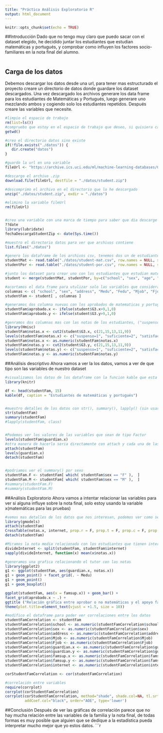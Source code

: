 ```yaml
---
title: "Práctica Análisis Exploratorio R"
output: html_document
---   
```


```r
knitr::opts_chunk$set(echo = TRUE)
```

##Introducción
Dado que no tengo muy claro que puedo sacar con el dataset elegido, he decidido juntar los estudiantes que estudian matemáticas y portugués, y comprobar como influyen los factores socio-familiares en la nota final del alumno.
```
```

## Carga de los datos
Debemos descargar los datos desde una url, para tener mas estructurado el proyecto creare un directorio de datos donde guardare los dataset descargados. Una vez descargado los archivos generare los data frame para los estudiantes de Matemáticas y Portugués, luego generare uno mezclando ambos y cogiendo solo los estudiantes repetidos. Después creare las variables que necesite.
```r

#limpio el espacio de trabajo
rm(list=ls())
#compruebo que estoy en el espacio de trabajo que deseo, si quisiera cambiarlo utilizaria la funcion setwd("ruta/deseada")
getwd()

#creo el directorio datos sino existe
if(!file.exists("./datos")) { 
   dir.create("datos")
}

#guardo la url en una variable
fileUrl <- "https://archive.ics.uci.edu/ml/machine-learning-databases/00320/student.zip"

#descargo el archivo .zip
download.file(fileUrl, destfile = "./datos/student.zip")

#descomprimo el archivo en el directorio que lo he descargado
unzip("./datos/student.zip", exdir = "./datos")

#elimino la variable fileUrl
rm(fileUrl)


#creo una variable con una marca de tiempo para saber que dia descarge el fichero, necesito la libreria lubridate, me ha tocado utilizar la ayuda para ver como se ejecutaba la funcion date
??date
library(lubridate)
fechaDescargaStudentZip <- date(Sys.time())

#muestro el directorio datos para ver que archivos contiene
list.files("./datos")

#genero los dataframe de los archivos csv, tenemos dos un de estudiantes de matematicas y otro de estudantes de portugues, utilizo la funcion read.table() para los dos
studentMat <- read.table("./datos/student-mat.csv", row.names = NULL, sep = ";", header = TRUE)
studentPor <- read.table("./datos/student-por.csv", row.names = NULL, sep = ";", header = TRUE)

#junto los dataset para crear uno con los estudiantes que estudian matematicas y portugues
student <- merge(studentMat, studentPor, by=c("school", "sex", "age", "address", "famsize", "Pstatus", "Medu", "Fedu", "Mjob", "Fjob", "reason", "nursery", "internet"))

#acortamos el data frame para utulizar solo las variables que consideramos importantes respecto a valores familiares
columnas <- c( "school", "sex", "address", "Medu", "Fedu", "Mjob", "Fjob", "guardian.x", "guardian.y", "famsup.x", "famsup.y", "famrel.x", "famrel.x", "internet")
studentFam <- student[ , columnas ]

#generamos dos columna nuevas con los aprobados de matematicas y portugues
studentFam$aprobado.x <- ifelse(student$G3.x>9,1,0)
studentFam$aprobado.y <- ifelse(student$G3.y>9,1,0)

#genramos dos columnas mas con las notas de los estudiantes, ("suspenso=1", "suficiente=2", "satisfactorio=3", "bueno=4", "excelente=5")
library(Hmisc)
studentFam$notas.x <- cut2(student$G3.x, c(21,15,13,11,9))
levels(studentFam$notas.x) <- c("suspenso=1", "suficiente=2", "satisfactorio=3", "bueno=4", "excelente=5")
studentFam$notas.x <- as.numeric(studentFam$notas.x)
studentFam$notas.y <- cut2(student$G3.y, c(21,15,13,11,9))
levels(studentFam$notas.y) <- c("suspenso=1", "suficiente=2", "satisfactorio=3", "bueno=4", "excelente=5")
studentFam$notas.y <- as.numeric(studentFam$notas.y)
```


##Análisis descriptivo
Ahora vamos a ver la los datos, vamos a ver de que tipo son las variables de nuestro dataset
```r
#visualizamos los datos de los dataframe con la funcion kable que esta en la libreria "knitr", solo muestro las 15 primeras filas para ver como son los datos
library(knitr)

df <- head(studentFam, 15)
kable(df, caption = "Estudiantes de matemáticas y portugués")


#muestro detalles de los datos con str(), summary(), lapply() (sin usar)
str(studentFam)
summary(studentFam)
#lapply(studentFam, class)


#Podemos ver los valores de las variables que sean de tipo Factor
levels(studentFam$guardian.x)
#otra manera de hacerlo seria directamente con attach y cada una de las variables que queramos ver
attach(studentFam)
levels(guardian.x)
detach(studentFam)


#podriamos ver el summary() por sexo
studentFam.F <- studentFam[ which( studentFam$sex == "F" ),  ]
studentFam.M <- studentFam[ which( studentFam$sex == "M" ),  ]
#summary(studentFam.F)
#summary(studentFam.M)

```


##Análisis Exploratorio
Ahora vamos a intentar relacionar las variables para ver si alguna influye sobre la nota final, solo estoy usando la variable x(matemáticas para las pruebas)
```r

#vemos mas detalles de los datos que nos interesan, podemos ver como se relacionan 2 variables
library(gmodels)
attach(studentFam)
CrossTable(notas.x, internet, prop.r = F, prop.t = F, prop.c = F, prop.chisq = F)
detach(studentFam)

#Miramos la nota media relacionada con los estudiantes que tienen internet en casa
divideInternet <- split(studentFam, studentFam$internet)
sapply(divideInternet, function(x) mean(x$notas.x))

#generamos una grafica relacionando el tutor con las notas
library(ggplot2)
g1 <- ggplot(studentFam, aes(guardian.x, notas.x))
g1 + geom_point() + facet_grid(. ~ Medu)
g1 + geom_point() 
g1 + geom_boxplot()

ggplot(studentFam, aes(x = famsup.x)) + geom_bar() +
facet_grid(aprobado.x ~ .) +
ggtitle ("Relación gráfica entre aprobar o no matemáticas y el apoyo familiar") +
theme(plot.title=element_text(vjust = +1.5, size = 10))

#modifico el dataframe para poder ver correlaciones entre los datos
studentFamCorrelation <- studentFam
studentFamCorrelation$school <- as.numeric(studentFamCorrelation$school)
studentFamCorrelation$sex <- as.numeric(studentFamCorrelation$sex)
studentFamCorrelation$address <- as.numeric(studentFamCorrelation$address)
studentFamCorrelation$Mjob <- as.numeric(studentFamCorrelation$Mjob)
studentFamCorrelation$Fjob <- as.numeric(studentFamCorrelation$Fjob)
studentFamCorrelation$guardian.x <- as.numeric(studentFamCorrelation$guardian.x)
studentFamCorrelation$guardian.y <- as.numeric(studentFamCorrelation$guardian.y)
studentFamCorrelation$famsup.x <- as.numeric(studentFamCorrelation$famsup.x)
studentFamCorrelation$famsup.y <- as.numeric(studentFamCorrelation$famsup.y)
studentFamCorrelation$internet <- as.numeric(studentFamCorrelation$internet)

corStudentFamCorrelation <- cor(studentFamCorrelation)

#correlación entre variables
require(corrplot)
corrplot(corStudentFamCorrelation)
corrplot(corStudentFamCorrelation, method="shade", shade.col=NA, tl.srt=45,
         addCoef.col="black", order="AOE", type='lower')
```


##Conclusión
Después de ver las gráficas de correlación parece que no hay mucha relación entre las variables de la familia y la nota final, de todas formas es muy posible que alguien que se dedique a la estadística pueda interpretar mucho  mejor que yo estos datos.
```r

